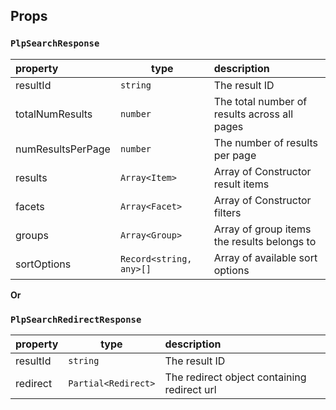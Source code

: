 
<Meta of={SearchResultsStories} />

## Props
<Controls />

### `PlpSearchResponse`
  | property              | type                     | description|
  | :---------------------| -------------------------| :--------- |
  | resultId              | `string`                 | The result ID |
  | totalNumResults       | `number`                 | The total number of results across all pages |
  | numResultsPerPage     | `number`                 | The number of results per page |
  | results               | `Array<Item>`            | Array of Constructor result items |
  | facets                | `Array<Facet>`           | Array of Constructor filters  |
  | groups                | `Array<Group>`           | Array of group items the results belongs to  |
  | sortOptions           | `Record<string, any>[]`  | Array of available sort options  |

**Or** 

### `PlpSearchRedirectResponse`
  | property              | type                     | description|
  | :---------------------| -------------------------| :--------- |
  | resultId              | `string`                 | The result ID |
  | redirect              | `Partial<Redirect>`      | The redirect object containing redirect url |
